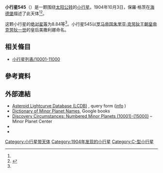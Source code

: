 {{Infobox planet
 | minorplanet     = yes
 | name            = 545 Messalina
 | background      = #D6D6D6
 | image = 
 | image_size      = 
 | caption         =
 | discovery_ref   =  <ref name="MPC-object" />
 | discoverer      = [[保羅·格茨|保羅·格茨]]
 | discovery_site  = [[海德堡|海德堡]]
 | discovered      = 1904年10月3日
 | mpc_name        = 545 Messalina
 | alt_names       = 545 Messalina
 | pronounced      = 
 | named_after     = <ref name="MPC-object" />
 | mp_category     = [[主帶小行星|主帶小行星]] <ref name="MPC-object" /><ref name="jpldata" />
 | orbit_ref       = <ref name="a">[http://ssd.jpl.nasa.gov/sbdb.cgi?sstr=545 545] {{Wayback|url=http://ssd.jpl.nasa.gov/sbdb.cgi?sstr=545 |date=20210807033843 }}，小行星數據庫瀏覽器（JPL Small-Body Database Browser）－[[美国国家航空航天局|美国国家航空航天局]]喷气推进实验室</ref>
 | epoch           = 2018-03-23.0（[[儒略日|JD]] 2458200.5）
 | uncertainty     = 0
 | observation_arc = 
 | aphelion = {{convert|3.745|AU|km|3|abbr=on|lk=out}}
 | perihelion      = {{convert|2.6597341|AU|km|3|abbr=on}}
 | semimajor       = 3.2022740
 | eccentricity    = 0.1694233
 | period          = 5.73[[儒略年|yr]]
 | mean_anomaly    = 48.52206[[度|°]]
 | mean_motion     = {{Deg2DMS|0.17199510|sup=ms}} / day
 | inclination     = 11.20287
 | asc_node        = 333.63424°
 | arg_peri        = 330.78238
 | mean_diameter   = 
 | rotation        = 
 | albedo          =
 | spectral_type   =
 | abs_magnitude   = 8.84<ref name="jpldata" />
}}
'''小行星545'''（{{lang-en|545 Messalina}}）是一颗围绕[[太阳|太阳]][[公转|公转]]的[[小行星|小行星]]。1904年10月3日，保羅·格茨在[[海德堡|海德堡]]描述了此天体<ref name="a" /><ref>{{cite news|title=小行星列表|url=http://cfa-www.harvard.edu/iau/lists/NumberedMPs.txt|accessdate=2018-10-19|newspaper=哈佛大学|archive-date=2008-05-17|archive-url=https://web.archive.org/web/20080517010638/http://cfa-www.harvard.edu/iau/lists/NumberedMPs.txt|dead-url=no}}</ref>。

这颗小行星的[[绝对星等|绝对星等]]为8.84等<ref name="a" />。小行星545以[[罗马帝国|罗马帝国]][[朱里亚·克劳狄王朝|朱里亚·克劳狄王朝]][[皇帝|皇帝]][[克劳狄一世|克劳狄一世]]的皇后美撒利娜命名。

== 相关條目 ==
*[[小行星列表/10001-11000|小行星列表/10001-11000]]

== 參考資料 ==
{{reflist|refs=

<ref name="jpldata">{{cite web
  |type       = 2018-01-26 last obs.
  |title      = JPL Small-Body Database Browser:545 Messalina-545 Messalina
  |url        = https://ssd.jpl.nasa.gov/sbdb.cgi?sstr=545
  |publisher  = [[Jet_Propulsion_Laboratory|Jet Propulsion Laboratory]]
  |accessdate = 28 March 2018}}</ref>

<ref name="MPC-object">{{cite web
  |title      = 545 Messalina
  |work      = Minor Planet Center
  |url      = https://www.minorplanetcenter.net/db_search/show_object?object_id=545
  |accessdate      = 28 March 2018
  |archive-date      = 2020-11-05
  |archive-url      = https://web.archive.org/web/20201105183026/https://www.minorplanetcenter.net/db_search/show_object?object_id=545
  |dead-url      = no
  }}</ref>

}}

==  外部連結 ==
* [http://www.minorplanet.info/PHP/lcdbsummaryquery.php Asteroid Lightcurve Database (LCDB)] {{Wayback|url=http://www.minorplanet.info/PHP/lcdbsummaryquery.php |date=20171210173955 }}, query form ([http://www.minorplanet.info/lightcurvedatabase.html info] {{Wayback|url=http://www.minorplanet.info/lightcurvedatabase.html |date=20171216050541 }})
* [https://books.google.com/books?id=aeAg1X7afOoC&pg Dictionary of Minor Planet Names], Google books
* [http://www.minorplanetcenter.net/iau/lists/NumberedMPs010001.html Discovery Circumstances: Numbered Minor Planets (10001)-(15000)] {{Wayback|url=http://www.minorplanetcenter.net/iau/lists/NumberedMPs010001.html |date=20180612162317 }} – Minor Planet Center
* {{AstDys|545}}
* {{JPL small body}}

{{Minor Planet Number|[[小行星544|小行星544]]|[[小行星546|小行星546]]}}
{{小天体}}

[[Category:小行星带天体|Category:小行星带天体]]
[[Category:1904年发现的小行星|Category:1904年发现的小行星]]
[[Category:C-型小行星|Category:C-型小行星]]